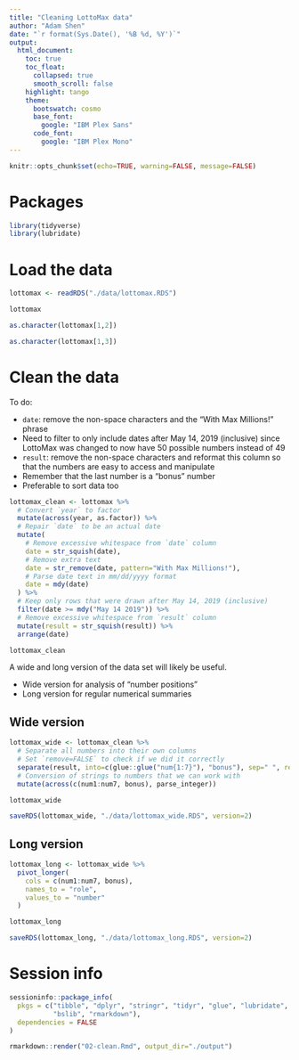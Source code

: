 ```yaml
---
title: "Cleaning LottoMax data"
author: "Adam Shen"
date: "`r format(Sys.Date(), '%B %d, %Y')`"
output:
  html_document:
    toc: true
    toc_float:
      collapsed: true
      smooth_scroll: false
    highlight: tango
    theme:
      bootswatch: cosmo
      base_font:
        google: "IBM Plex Sans"
      code_font:
        google: "IBM Plex Mono"
---
```


```r
knitr::opts_chunk$set(echo=TRUE, warning=FALSE, message=FALSE)
```

# Packages

```r
library(tidyverse)
library(lubridate)
```

# Load the data

```r
lottomax <- readRDS("./data/lottomax.RDS")

lottomax

as.character(lottomax[1,2])

as.character(lottomax[1,3])
```

# Clean the data

To do:

- `date`: remove the non-space characters and the "With Max Millions!" phrase
- Need to filter to only include dates after May 14, 2019 (inclusive) since LottoMax
was changed to now have 50 possible numbers instead of 49
- `result`: remove the non-space characters and reformat this column so that the numbers
are easy to access and manipulate
- Remember that the last number is a "bonus" number
- Preferable to sort data too

```r
lottomax_clean <- lottomax %>%
  # Convert `year` to factor
  mutate(across(year, as.factor)) %>%
  # Repair `date` to be an actual date
  mutate(
    # Remove excessive whitespace from `date` column
    date = str_squish(date),
    # Remove extra text
    date = str_remove(date, pattern="With Max Millions!"),
    # Parse date text in mm/dd/yyyy format
    date = mdy(date)
  ) %>%
  # Keep only rows that were drawn after May 14, 2019 (inclusive)
  filter(date >= mdy("May 14 2019")) %>%
  # Remove excessive whitespace from `result` column
  mutate(result = str_squish(result)) %>%
  arrange(date)

lottomax_clean
```

A wide and long version of the data set will likely be useful.

- Wide version for analysis of "number positions"
- Long version for regular numerical summaries

## Wide version

```r
lottomax_wide <- lottomax_clean %>%
  # Separate all numbers into their own columns
  # Set `remove=FALSE` to check if we did it correctly
  separate(result, into=c(glue::glue("num{1:7}"), "bonus"), sep=" ", remove=FALSE) %>%
  # Conversion of strings to numbers that we can work with
  mutate(across(c(num1:num7, bonus), parse_integer)) 

lottomax_wide
```

```r
saveRDS(lottomax_wide, "./data/lottomax_wide.RDS", version=2)
```

## Long version

```r
lottomax_long <- lottomax_wide %>%
  pivot_longer(
    cols = c(num1:num7, bonus),
    names_to = "role",
    values_to = "number"
  )

lottomax_long
```

```r
saveRDS(lottomax_long, "./data/lottomax_long.RDS", version=2)
```


# Session info

```r
sessioninfo::package_info(
  pkgs = c("tibble", "dplyr", "stringr", "tidyr", "glue", "lubridate",
           "bslib", "rmarkdown"),
  dependencies = FALSE
)
```


```r
rmarkdown::render("02-clean.Rmd", output_dir="./output")
```
